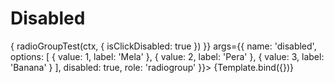 


<Meta title="Components/RadioGroup/Disabled" component={VvRadioGroup} />

# Disabled

<Canvas>
	<Story
		name="Disabled"
		play={async (ctx) => {
			radioGroupTest(ctx, {
				isClickDisabled: true
			})
		}}
		args={{
			name: 'disabled',
			options: [
				{ value: 1, label: 'Mela' },
				{ value: 2, label: 'Pera' },
				{ value: 3, label: 'Banana' }
			],
			disabled: true,
			role: 'radiogroup'
		}}>
		{Template.bind({})}
	</Story>
</Canvas>
